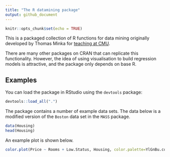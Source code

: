 ```yaml
---
title: "The R datamining package"
output: github_document
---
```


```r
knitr::opts_chunk$set(echo = TRUE)
```

This is a packaged collection of R functions for data mining originally developed by Thomas Minka for [teaching at CMU](  http://alumni.media.mit.edu/~tpminka/courses/36-350/). 

There are many other packages on CRAN that can replicate this functionality. However, the idea of using visualisation to build regression models is attractive, and the package
only depends on base R.

## Examples

You can load the package in RStudio using the `devtools` package:

```r
devtools::load_all(".")
```

The package contains a number of example data sets. The data below is 
a modified version of the `Boston` data set in the `MASS` package.

```r
data(Housing)
head(Housing)
```


An example plot is shown below.

```r
color.plot(Price ~ Rooms + Low.Status, Housing, color.palette=YlGnBu.colors)
```

